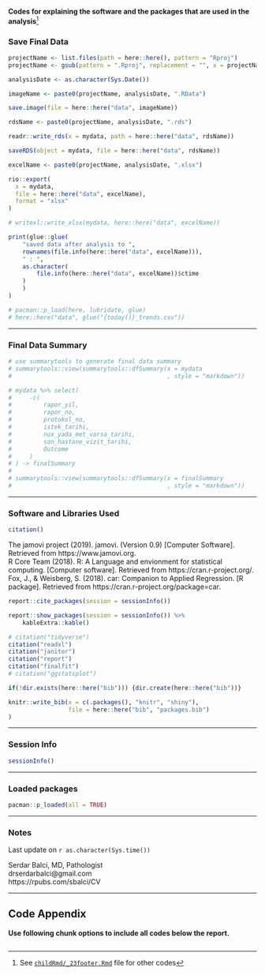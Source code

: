 **Codes for explaining the software and the packages that are used in the analysis**^[See [`childRmd/_23footer.Rmd`](https://github.com/sbalci/histopathology-template/blob/master/childRmd/_23footer.Rmd) file for other codes]


### Save Final Data  {.appendix}  

```r
projectName <- list.files(path = here::here(), pattern = "Rproj")
projectName <- gsub(pattern = ".Rproj", replacement = "", x = projectName)

analysisDate <- as.character(Sys.Date())

imageName <- paste0(projectName, analysisDate, ".RData")

save.image(file = here::here("data", imageName))

rdsName <- paste0(projectName, analysisDate, ".rds")

readr::write_rds(x = mydata, path = here::here("data", rdsName))

saveRDS(object = mydata, file = here::here("data", rdsName))

excelName <- paste0(projectName, analysisDate, ".xlsx")

rio::export(
  x = mydata,
  file = here::here("data", excelName),
  format = "xlsx"
)

# writexl::write_xlsx(mydata, here::here("data", excelName))

print(glue::glue(
    "saved data after analysis to ",
    rownames(file.info(here::here("data", excelName))),
    " : ",
    as.character(
        file.info(here::here("data", excelName))$ctime
    )
    )
)
```


```r
# pacman::p_load(here, lubridate, glue)
# here::here("data", glue("{today()}_trends.csv"))
```



---


\pagebreak


### Final Data Summary {.appendix}  


```r
# use summarytools to generate final data summary
# summarytools::view(summarytools::dfSummary(x = mydata
#                                            , style = "markdown"))
```


```r
# mydata %>% select(
#     -c(
#         rapor_yil,
#         rapor_no,
#         protokol_no,
#         istek_tarihi,
#         nux_yada_met_varsa_tarihi,
#         son_hastane_vizit_tarihi,
#         Outcome
#     )
# ) -> finalSummary
# 
# summarytools::view(summarytools::dfSummary(x = finalSummary
#                                            , style = "markdown"))
```


---

\pagebreak



### Software and Libraries Used {.appendix}  

```r
citation()
```

The jamovi project (2019). jamovi. (Version 0.9) [Computer Software]. Retrieved from https://www.jamovi.org.  
R Core Team (2018). R: A Language and envionment for statistical computing. [Computer software]. Retrieved from https://cran.r-project.org/.  
Fox, J., & Weisberg, S. (2018). car: Companion to Applied Regression. [R package]. Retrieved from https://cran.r-project.org/package=car.


```r
report::cite_packages(session = sessionInfo())
```


```r
report::show_packages(session = sessionInfo()) %>% 
    kableExtra::kable()
```


```r
# citation("tidyverse")
citation("readxl")
citation("janitor")
citation("report")
citation("finalfit")
# citation("ggstatsplot")
```


```r
if(!dir.exists(here::here("bib"))) {dir.create(here::here("bib"))}

knitr::write_bib(x = c(.packages(), "knitr", "shiny"),
                 file = here::here("bib", "packages.bib")
)
```


---

\pagebreak

### Session Info {.appendix} 

```r
sessionInfo()
```

\pagebreak

---

### Loaded packages {.appendix} 

```r
pacman::p_loaded(all = TRUE)
```


---

\pagebreak



### Notes {.appendix}  

Last update on `r as.character(Sys.time())`  

Serdar Balci, MD, Pathologist  
drserdarbalci@gmail.com  
https://rpubs.com/sbalci/CV   

---

\pagebreak

## Code Appendix

**Use following chunk options to include all codes below the report.**

```r{echo=TRUE, eval=FALSE, ref.label=knitr::all_labels()}
```

